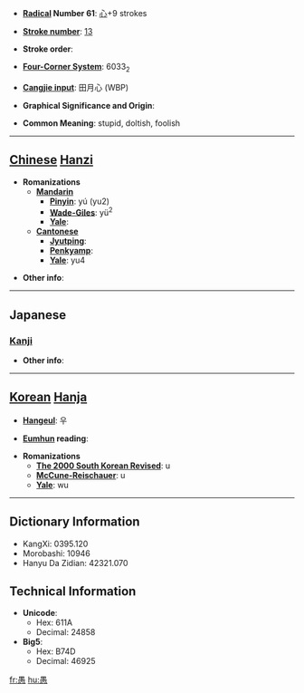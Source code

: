 * '''[[Wiktionary:Chinese radical index| Radical]] Number 61''': [[Wiktionary:Chinese radical index 心|心]]+9 strokes

* '''[[Wiktionary:Chinese total strokes index|Stroke number]]''': [[Wiktionary:Chinese total strokes index 13|13]]

* '''Stroke order''': 

* '''[[Wiktionary:Chinese four corner index|Four-Corner System]]''': 6033<sub>2</sub>

* '''[[Wiktionary:Chinese Cangjie index|Cangjie input]]''': 田月心 (WBP)

* '''Graphical Significance and Origin''': 

* '''Common Meaning''': stupid, doltish, foolish

----

== [[Chinese]] [[Hanzi]] ==

* '''Romanizations'''
** '''[[Mandarin]]'''
*** '''[[Pinyin]]''': yú (yu2)
*** '''[[Wade-Giles]]''': yü<sup>2</sup>
*** '''[[Yale]]''': 
** '''[[Cantonese]]'''
*** '''[[Jyutping]]''':
*** '''[[Penkyamp]]''': 
*** '''[[Yale]]''': yu4

* '''Other info''': 

----

==Japanese==
===[[Kanji]]===
{{kanji|on readings=[[ぐ]] (gu)|kun readings=[[おろか]] (oroka)}}

* '''Other info''':  

----

== [[Korean]] [[Hanja]] ==

* '''[[Hangeul]]''': 우

* '''[[Eumhun]] reading''': 

* '''Romanizations'''
** '''[[The 2000 South Korean Revised Romanization|The 2000 South Korean Revised]]''': u
** '''[[McCune-Reischauer]]''': u
** '''[[Yale]]''': wu

----

== Dictionary Information ==

* KangXi: 0395.120
* Morobashi: 10946
* Hanyu Da Zidian: 42321.070

== Technical Information ==

* '''Unicode''':
** Hex: 611A
** Decimal: 24858
* '''Big5''':
** Hex: B74D
** Decimal: 46925

[[fr:愚]]
[[hu:愚]]